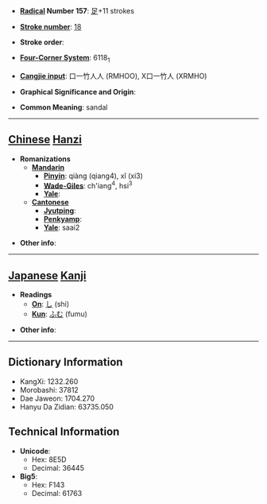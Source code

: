 * '''[[Wiktionary:Chinese radical index| Radical]] Number 157''': [[Wiktionary:Chinese radical index 足|足]]+11 strokes

* '''[[Wiktionary:Chinese total strokes index|Stroke number]]''': [[Wiktionary:Chinese total strokes index 18|18]]

* '''Stroke order''': 

* '''[[Wiktionary:Chinese four corner index|Four-Corner System]]''': 6118<sub>1</sub>

* '''[[Wiktionary:Chinese Cangjie index|Cangjie input]]''': 口一竹人人 (RMHOO), X口一竹人 (XRMHO)

* '''Graphical Significance and Origin''': 

* '''Common Meaning''': sandal

----

== [[Chinese]] [[Hanzi]] ==

* '''Romanizations'''
** '''[[Mandarin]]'''
*** '''[[Pinyin]]''': qiàng (qiang4), xǐ (xi3)
*** '''[[Wade-Giles]]''': ch'iang<sup>4</sup>, hsi<sup>3</sup>
*** '''[[Yale]]''': 
** '''[[Cantonese]]'''
*** '''[[Jyutping]]''':
*** '''[[Penkyamp]]''': 
*** '''[[Yale]]''': saai2

* '''Other info''': 

----

== [[Japanese]] [[Kanji]] ==

* '''Readings'''
** '''[[On]]''': [[し]] (shi)
** '''[[Kun]]''': [[ふむ]] (fumu)

* '''Other info''':  

----

== Dictionary Information ==

* KangXi: 1232.260
* Morobashi: 37812
* Dae Jaweon: 1704.270
* Hanyu Da Zidian: 63735.050

== Technical Information ==

* '''Unicode''':
** Hex: 8E5D
** Decimal: 36445
* '''Big5''':
** Hex: F143
** Decimal: 61763